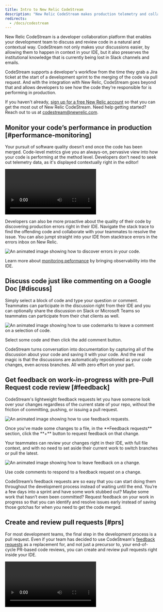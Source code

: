 ```yaml
---
title: Intro to New Relic CodeStream
description: "New Relic CodeStream makes production telemetry and collaboration tools accessible where developers live... the IDE."
redirects:
  - /docs/codestream
---
```








New Relic CodeStream is a developer collaboration platform that enables your development team to discuss and review code in a natural and contextual way. CodeStream not only makes your discussions easier, by allowing them to happen in context in your IDE, but it also preserves the institutional knowledge that is currently being lost in Slack channels and emails.

CodeStream supports a developer's workflow from the time they grab a Jira ticket at the start of a development sprint to the merging of the code via pull request. And with the integration with New Relic, CodeStream goes beyond that and allows developers to see how the code they're responsible for is performing in production.

If you haven't already, [sign up for a free New Relic account](https://newrelic.com/signup) so that you can get the most out of New Relic CodeStream. Need help getting started? Reach out to us at [codestream@newrelic.com](mailto:codestream@newrelic.com).

## Monitor your code’s performance in production [#performance-monitoring]

Your pursuit of software quality doesn’t end once the code has been merged. Code-level metrics give you an always-on, pervasive view into how your code is performing at the method level. Developers don't need to seek out telemetry data, as it's displayed contextually right in the editor!

<Video
  type="wistia"
  id="kxnhzk7gmr"
/>

Developers can also be more proactive about the quality of their code by discovering production errors right in their IDE. Navigate the stack trace to find the offending code and collaborate with your teammates to resolve the issue. You can also jumpt straight into your IDE from stacktrace errors in the errors inbox on New Relic.

<img
  title="Discovering errors in your IDE."
  alt="An animated image showing how to discover errors in your code."
  src={observabilityVsc}
/>

Learn more about [monitoring peformance](/docs/codestream/how-use-codestream/performance-monitoring) by bringing observability into the IDE. 

## Discuss code just like commenting on a Google Doc [#discuss]

Simply select a block of code and type your question or comment. Teammates can participate in the discussion right from their IDE and you can optionally share the discussion on Slack or Microsoft Teams so teammates can participate from their chat clients as well.

<img
  title="How to use codemarks to leave a comment on a selection of code."
  alt="An animated image showing how to use codemarks to leave a comment on a selection of code."
  src={discussCode1Vsc}
/>

<figcaption>
  Select some code and then click the add comment button.
</figcaption>

CodeStream turns conversation into documentation by capturing all of the discussion about your code and saving it with your code. And the real magic is that the discussions are automatically repositioned as your code changes, even across branches. All with zero effort on your part.

## Get feedback on work-in-progress with pre-Pull Request code review [#feedback]

CodeStream's lightweight feedback requests let you have someone look over your changes regardless of the current state of your repo, without the friction of committing, pushing, or issuing a pull request.

<img
  title="How to use feedback requests."
  alt="An animated image showing how to use feedback requests."
  src={frRequestVsc}
/>

<figcaption>
  Once you've made some changes to a file, in the **Feedback requests** section, click the **+** button to request feedback on that change.
</figcaption>

Your teammates can review your changes right in their IDE, with full file context, and with no need to set aside their current work to switch branches or pull the latest.

<img
  title="How to leave feedback."
  alt="An animated image showing how to leave feedback on a change."
  src={frPerformVsc}
/>

<figcaption>
  Use code comments to respond to a feedback request on a change.
</figcaption>

CodeStream’s feedback requests are so easy that you can start doing them throughout the development process instead of waiting until the end. You’re a few days into a sprint and have some work stubbed out? Maybe some work that hasn’t even been committed? Request feedback on your work in progress so that you can identify and resolve issues early instead of saving those gotchas for when you need to get the code merged.

## Create and review pull requests [#prs]

For most development teams, the final step in the development process is a pull request. Even if your team has decided to use CodeStream's [feedback requests](/docs/codestream/how-use-codestream/request-feedback) as a replacement for, and not just a precursor to, your end-of-cycle PR-based code reviews, you can create and review pull requests right inside your IDE.

<Video
  type="wistia"
  id="pn2dtmjtck"
/>

